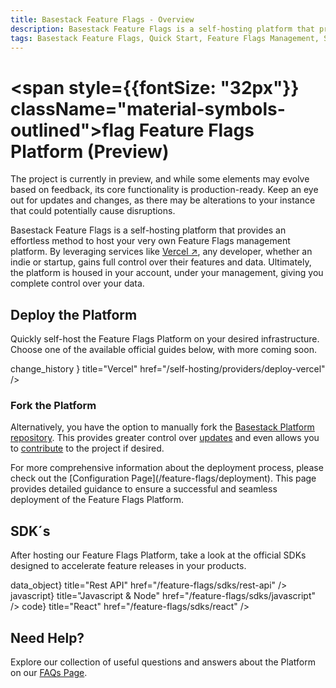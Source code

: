 ```yaml
---
title: Basestack Feature Flags - Overview
description: Basestack Feature Flags is a self-hosting platform that provides an effortless method to host your very own Feature Flags management platform.
tags: Basestack Feature Flags, Quick Start, Feature Flags Management, Self-Hosting Platform, Hosting Solution, Feature Flag Management Platform, Effortless Method, Quick Setup, Self-Hosted Feature Flags, Overview, Feature Toggles, Feature Flagging Platform, Host Your Own Feature Flags, Feature Flag Implementation, Simplified Feature Management
---
```



# <span style={{fontSize: "32px"}} className="material-symbols-outlined">flag</span> Feature Flags Platform (Preview)

<Callout type="warning" emoji="⚠️">
  The project is currently in preview, and while some elements may evolve based
  on feedback, its core functionality is production-ready. Keep an eye out for
  updates and changes, as there may be alterations to your instance that could
  potentially cause disruptions.
</Callout>

Basestack Feature Flags is a self-hosting platform that provides an effortless method to host your very own Feature Flags management platform. By leveraging services like [Vercel ↗](https://vercel.com/), any developer, whether an indie or startup, gains full control over their features and data. Ultimately, the platform is housed in your account, under your management, giving you complete control over your data.

## Deploy the Platform

Quickly self-host the Feature Flags Platform on your desired infrastructure. Choose one of the available official guides below, with more coming soon.

<Cards>
  <Cards.Card
    icon={<span className="material-symbols-outlined">
change_history
</span>}
    title="Vercel"
    href="/self-hosting/providers/deploy-vercel"
  />

</Cards>

### Fork the Platform

Alternatively, you have the option to manually fork the [Basestack Platform repository](https://github.com/basestack-co/basestack). This provides greater control over [updates](/updates) and even allows you to [contribute](/contributing) to the project if desired.

<Callout type="info" emoji="ℹ️">
  For more comprehensive information about the deployment process, please check
  out the [Configuration Page](/feature-flags/deployment). This page provides
  detailed guidance to ensure a successful and seamless deployment of the
  Feature Flags Platform.
</Callout>

## SDK´s

After hosting our Feature Flags Platform, take a look at the official SDKs designed to accelerate feature releases in your products.

<Cards>
  <Cards.Card
    icon={<span className="material-symbols-outlined">data_object</span>}
    title="Rest API"
    href="/feature-flags/sdks/rest-api"
  />
  <Cards.Card
    icon={<span className="material-symbols-outlined">javascript</span>}
    title="Javascript & Node"
    href="/feature-flags/sdks/javascript"
  />
  <Cards.Card
    icon={<span className="material-symbols-outlined">code</span>}
    title="React"
    href="/feature-flags/sdks/react"
  />
</Cards>

## Need Help?

Explore our collection of useful questions and answers about the Platform on our [FAQs Page](/faqs).
